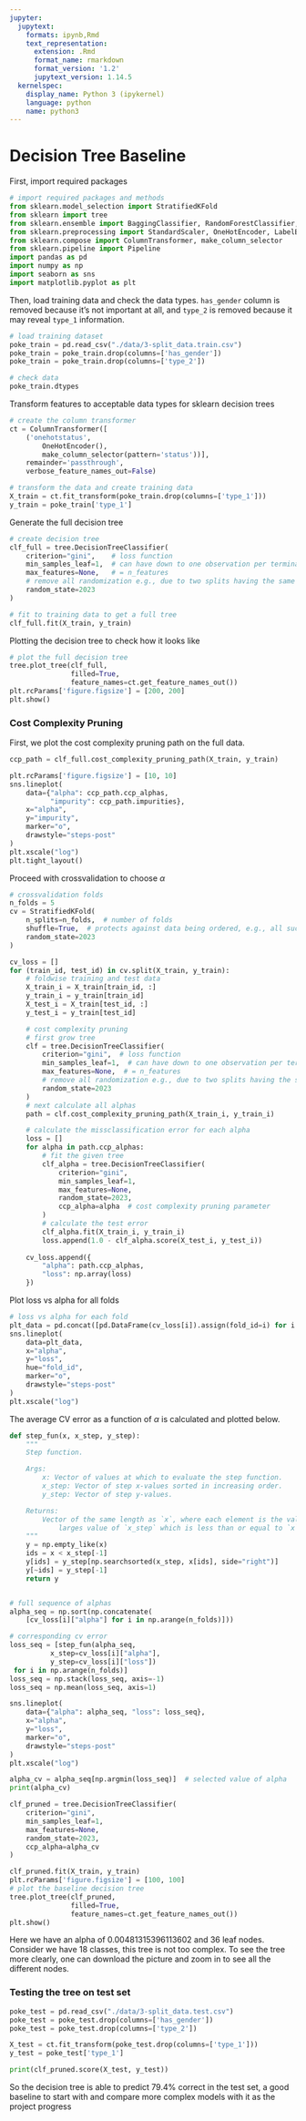 ```yaml
---
jupyter:
  jupytext:
    formats: ipynb,Rmd
    text_representation:
      extension: .Rmd
      format_name: rmarkdown
      format_version: '1.2'
      jupytext_version: 1.14.5
  kernelspec:
    display_name: Python 3 (ipykernel)
    language: python
    name: python3
---
```


# Decision Tree Baseline


First, import required packages

```python
# import required packages and methods
from sklearn.model_selection import StratifiedKFold
from sklearn import tree
from sklearn.ensemble import BaggingClassifier, RandomForestClassifier, AdaBoostClassifier
from sklearn.preprocessing import StandardScaler, OneHotEncoder, LabelEncoder, MinMaxScaler
from sklearn.compose import ColumnTransformer, make_column_selector
from sklearn.pipeline import Pipeline
import pandas as pd
import numpy as np
import seaborn as sns
import matplotlib.pyplot as plt
```

Then, load training data and check the data types. `has_gender` column is removed because it's not important at all, and `type_2` is removed because it may reveal `type_1` information. 

```python
# load training dataset
poke_train = pd.read_csv("./data/3-split_data.train.csv")
poke_train = poke_train.drop(columns=['has_gender'])
poke_train = poke_train.drop(columns=['type_2'])

# check data
poke_train.dtypes
```

Transform features to acceptable data types for sklearn decision trees

```python
# create the column transformer
ct = ColumnTransformer([
    ('onehotstatus',
        OneHotEncoder(),
        make_column_selector(pattern='status'))],
    remainder='passthrough',
    verbose_feature_names_out=False)

# transform the data and create training data
X_train = ct.fit_transform(poke_train.drop(columns=['type_1']))
y_train = poke_train['type_1']
```

Generate the full decision tree

```python
# create decision tree
clf_full = tree.DecisionTreeClassifier(
    criterion="gini",    # loss function
    min_samples_leaf=1,  # can have down to one observation per terminal node
    max_features=None,   # = n_features
    # remove all randomization e.g., due to two splits having the same decrease in loss
    random_state=2023
)

# fit to training data to get a full tree
clf_full.fit(X_train, y_train)
```

Plotting the decision tree to check how it looks like

```python
# plot the full decision tree
tree.plot_tree(clf_full, 
               filled=True, 
               feature_names=ct.get_feature_names_out())
plt.rcParams['figure.figsize'] = [200, 200]
plt.show()
```

### Cost Complexity Pruning

First, we plot the cost complexity pruning path on the full data. 

```python
ccp_path = clf_full.cost_complexity_pruning_path(X_train, y_train)

plt.rcParams['figure.figsize'] = [10, 10]
sns.lineplot(
    data={"alpha": ccp_path.ccp_alphas,
          "impurity": ccp_path.impurities},
    x="alpha",
    y="impurity",
    marker="o",
    drawstyle="steps-post"
)
plt.xscale("log")
plt.tight_layout()
```

Proceed with crossvalidation to choose $\alpha$

```python
# crossvalidation folds
n_folds = 5
cv = StratifiedKFold(
    n_splits=n_folds,  # number of folds
    shuffle=True,  # protects against data being ordered, e.g., all successes first
    random_state=2023
)

cv_loss = []
for (train_id, test_id) in cv.split(X_train, y_train):
    # foldwise training and test data
    X_train_i = X_train[train_id, :]
    y_train_i = y_train[train_id]
    X_test_i = X_train[test_id, :]
    y_test_i = y_train[test_id]

    # cost complexity pruning
    # first grow tree
    clf = tree.DecisionTreeClassifier(
        criterion="gini",  # loss function
        min_samples_leaf=1,  # can have down to one observation per terminal node
        max_features=None,  # = n_features
        # remove all randomization e.g., due to two splits having the same decrease in loss
        random_state=2023
    )
    # next calculate all alphas
    path = clf.cost_complexity_pruning_path(X_train_i, y_train_i)

    # calculate the missclassification error for each alpha
    loss = []
    for alpha in path.ccp_alphas:
        # fit the given tree
        clf_alpha = tree.DecisionTreeClassifier(
            criterion="gini",
            min_samples_leaf=1,
            max_features=None,
            random_state=2023,
            ccp_alpha=alpha  # cost complexity pruning parameter
        )
        # calculate the test error
        clf_alpha.fit(X_train_i, y_train_i)
        loss.append(1.0 - clf_alpha.score(X_test_i, y_test_i))
        
    cv_loss.append({
        "alpha": path.ccp_alphas,
        "loss": np.array(loss)
    })
```

Plot loss vs alpha for all folds

```python
# loss vs alpha for each fold
plt_data = pd.concat([pd.DataFrame(cv_loss[i]).assign(fold_id=i) for i in np.arange(n_folds)])
sns.lineplot(
    data=plt_data,
    x="alpha",
    y="loss",
    hue="fold_id",    
    marker="o",
    drawstyle="steps-post"
)
plt.xscale("log")
```

The average CV error as a function of $\alpha$ is calculated and plotted below.

```python
def step_fun(x, x_step, y_step):
    """
    Step function.

    Args:
        x: Vector of values at which to evaluate the step function.
        x_step: Vector of step x-values sorted in increasing order.
        y_step: Vector of step y-values.

    Returns:
        Vector of the same length as `x`, where each element is the value of `y_step` corresponding to the
            larges value of `x_step` which is less than or equal to `x`.
    """
    y = np.empty_like(x)
    ids = x < x_step[-1]
    y[ids] = y_step[np.searchsorted(x_step, x[ids], side="right")]
    y[~ids] = y_step[-1]
    return y


# full sequence of alphas
alpha_seq = np.sort(np.concatenate(
    [cv_loss[i]["alpha"] for i in np.arange(n_folds)]))

# corresponding cv error
loss_seq = [step_fun(alpha_seq,
          x_step=cv_loss[i]["alpha"],
          y_step=cv_loss[i]["loss"])
 for i in np.arange(n_folds)]
loss_seq = np.stack(loss_seq, axis=-1)
loss_seq = np.mean(loss_seq, axis=1)

sns.lineplot(
    data={"alpha": alpha_seq, "loss": loss_seq},
    x="alpha",
    y="loss",
    marker="o",
    drawstyle="steps-post"
)
plt.xscale("log")
```

```python
alpha_cv = alpha_seq[np.argmin(loss_seq)]  # selected value of alpha
print(alpha_cv)

clf_pruned = tree.DecisionTreeClassifier(
    criterion="gini",
    min_samples_leaf=1,
    max_features=None,
    random_state=2023,
    ccp_alpha=alpha_cv
)

clf_pruned.fit(X_train, y_train)
plt.rcParams['figure.figsize'] = [100, 100]
# plot the baseline decision tree
tree.plot_tree(clf_pruned,
               filled=True,
               feature_names=ct.get_feature_names_out())
plt.show()
```

Here we have an alpha of 0.00481315396113602 and 36 leaf nodes. Consider we have 18 classes, this tree is not too complex. To see the tree more clearly, one can download the picture and zoom in to see all the different nodes. 


### Testing the tree on test set

```python
poke_test = pd.read_csv("./data/3-split_data.test.csv")
poke_test = poke_test.drop(columns=['has_gender'])
poke_test = poke_test.drop(columns=['type_2'])

X_test = ct.fit_transform(poke_test.drop(columns=['type_1']))
y_test = poke_test['type_1']

print(clf_pruned.score(X_test, y_test))
```

So the decision tree is able to predict 79.4% correct in the test set, a good baseline to start with and compare more complex models with it as the project progress
